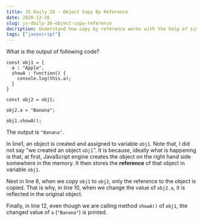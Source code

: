 ```yaml
---
title: JS Daily 26 - Object Copy By Reference
date: 2020-12-16
slug: js-daily-26-object-copy-reference
decription: Understand how copy by reference works with the help of simple object.
tags: ["javascript"]
---
```



What is the output of following code?

```javascript{numberLines: true}
const obj1 = {
  a : "Apple",
  showA : function() {
    console.log(this.a);
  }
}

const obj2 = obj1;

obj2.a = "Banana";

obj1.showA();
```

<Divider />

The output is `"Banana"`.

In line1, an object is created and assigned to variable `obj1`. Note that, I did not say "we created an object `obj1`". It is because, ideally what is happening is that, at first, JavaScript engine creates the object on the right hand side somewhere in the memory. It then stores the **reference** of that object in variable `obj1`.

Next in line 8, when we copy `obj1` to `obj2`, only the reference to the object is copied. That is why, in line 10, when we change the value of `obj2.a`, it is reflected in the original object.

Finally, in line 12, even though we are calling method `showA()` of `obj1`, the changed value of `a` (`"Banana"`) is printed.

